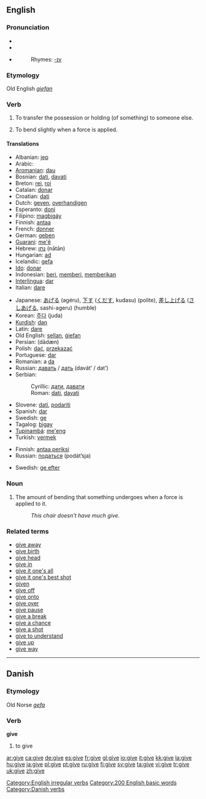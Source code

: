 ==English==

{{rank|hand|young|place|154|give|ever|saw|things}}

===Pronunciation===
*{{IPA|/gɪv/}}
*{{SAMPA|/gIv/}}
*{{audio|en-us-give.ogg|Audio (US)}}
*:Rhymes: [[Rhymes:English:-ɪv|-ɪv]]

===Etymology===
Old English ''[[giefan]]''

===Verb===
[[Category:English irregular verbs]]
{{en-verb|gives|giving|gave|given}}

#{{transitive}} To transfer the possession or holding (of something) to someone else.
#{{intransitive}} To bend slightly when a force is applied.

====Translations====
{{trans-top|transfer the possession of something to someone else}}
*Albanian: [[jep]]
*Arabic: {{ARchar|[[اعطى|أعْطَى]]}} {{IPAchar|(áʕʈa)}}
*[[Aromanian]]: [[dau]]
*Bosnian: [[dati#Bosnian|dati]], [[davati#Bosnian|davati]]
*Breton: [[rei]], [[roi]]
*Catalan: [[donar]]
*Croatian: [[dati]]
*Dutch: [[geven]], [[overhandigen]]
*Esperanto: [[doni]]
*Filipino: [[magbigáy]]
*Finnish: [[antaa]]
*French: [[donner]]
*German: [[geben]]
*[[Guaraní]]: [[me'ẽ]]
*Hebrew: [[נתן]] (nātān)
*Hungarian: [[ad]]
*Icelandic: [[gefa]]
*[[Ido]]: [[donar]]
*Indonesian: [[beri]], [[beri|memberi]], [[beri|memberikan]]
*[[Interlingua]]: [[dar]]
*Italian: [[dare#Italian|dare]]
{{trans-mid}}
*Japanese: [[あげる]] (agéru), [[下す]] ([[くだす]], kudasu) (polite), [[差し上げる]] ([[さしあげる]], sashi-ageru) (humble)
*Korean: [[주다]] (juda)
*[[Kurdish]]: [[dan]]
*Latin: [[dare#Latin|dare]]
*Old English: [[sellan]], [[giefan|ġiefan]]
*Persian: {{FAchar|[[دادن|دادَن]]}} (dādæn)
*Polish: [[dać]], [[przekazać]]
*Portuguese: [[dar#Portuguese|dar]]
*Romanian: a [[da]]
*Russian: [[давать]] / [[дать]] (davát’ / dat’)
*Serbian:
*:Cyrillic: [[дати#Serbian|дати]], [[давати#Serbian|давати]]
*:Roman: [[dati#Serbian|dati]], [[davati#Serbian|davati]]
*Slovene: [[dati]], [[podariti]]
*Spanish: [[dar#Spanish|dar]]
*Swedish: [[ge#Swedish|ge]]
*Tagalog: [[bigay]]
*[[Tupinambá]]: [[me'eng]]
*Turkish: [[vermek]]
{{trans-bottom}}

{{trans-top|bend sligthly when a force is applied}}
*Finnish: [[antaa periksi]]
*Russian: [[податься]] (podát’sja)
{{trans-mid}}
*Swedish: [[ge efter]]
{{trans-bottom}}

===Noun===
{{en-noun|-}}

#{{uncountable}} The amount of bending that something undergoes when a force is applied to it.
#:''This chair doesn't have much give.''

===Related terms===
*[[give away]]
*[[give birth]]
*[[give head]]
*[[give in]]
*[[give it one's all]]
*[[give it one's best shot]]
*[[given]]<!--noun-->
*[[give off]]
*[[give onto]]
*[[give over]]
*[[give pause]]
*[[give a break]]
*[[give a chance]]
*[[give a shot]]
*[[give to understand]]
*[[give up]]
*[[give way]]

[[Category:200 English basic words]]

----

==Danish==
===Etymology===
Old Norse ''[[gefa]]''
===Verb===
'''give'''

# to give

[[Category:Danish verbs]]

[[ar:give]]
[[ca:give]]
[[de:give]]
[[es:give]]
[[fr:give]]
[[gl:give]]
[[io:give]]
[[it:give]]
[[kk:give]]
[[la:give]]
[[hu:give]]
[[ja:give]]
[[pl:give]]
[[pt:give]]
[[ru:give]]
[[fi:give]]
[[sv:give]]
[[ta:give]]
[[vi:give]]
[[tr:give]]
[[uk:give]]
[[zh:give]]